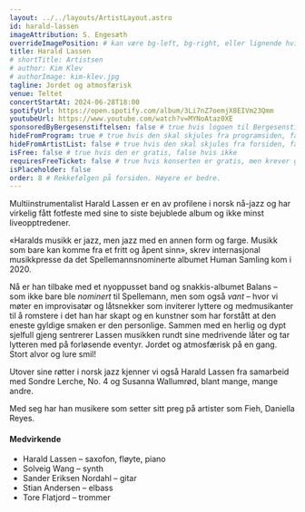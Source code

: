 ```yaml
---
layout: ../../layouts/ArtistLayout.astro
id: harald-lassen
imageAttribution: S. Engesæth
overrideImagePosition: # kan være bg-left, bg-right, eller lignende hvis man vil plassere bildet annerledes enn sentrert, se https://tailwindcss.com/docs/background-position
title: Harald Lassen
# shortTitle: Artistsen
# author: Kim Klev
# authorImage: kim-klev.jpg
tagline: Jordet og atmosfærisk
venue: Teltet
concertStartAt: 2024-06-28T18:00
spotifyUrl: https://open.spotify.com/album/3Li7nZ7oemjX8EIVm23Qmm
youtubeUrl: https://www.youtube.com/watch?v=MYNoAtaz0XE
sponsoredByBergesenstiftelsen: false # true hvis logoen til Bergesenstiftelsen skal vises, false hvis ikke
hideFromProgram: true # true hvis den skal skjules fra programsiden, false hvis den skal vises
hideFromArtistList: false # true hvis den skal skjules fra forsiden, false hvis den skal vises
isFree: false # true hvis den er gratis, false hvis ikke
requiresFreeTicket: false # true hvis konserten er gratis, men krever gratisbillett
isPlaceholder: false
order: 8 # Rekkefølgen på forsiden. Høyere er bedre.
---
```


Multiinstrumentalist Harald Lassen er en av profilene i norsk nå-jazz og har virkelig fått fotfeste med sine to siste bejublede album og ikke minst liveopptredener.

«Haralds musikk er jazz, men jazz med en annen form og farge. Musikk som bare kan komme fra et fritt og åpent sinn», skrev internasjonal musikkpresse da det Spellemannsnominerte albumet Human Samling kom i 2020.

Nå er han tilbake med et nyoppusset band og snakkis-albumet Balans – som ikke bare ble _nominert_ til Spellemann, men som også _vant_ – hvor vi møter en improvisatør og låtsnekker som inviterer lyttere og medmusikanter til å romstere i det han har skapt og en kunstner som har forstått at den eneste gyldige smaken er den personlige.
Sammen med en herlig og dypt sjelfull gjeng sentrerer Lassen musikken rundt sine medrivende låter og tar lytteren med på forløsende eventyr. Jordet og atmosfærisk på en gang. Stort alvor og lure smil!

Utover sine røtter i norsk jazz kjenner vi også Harald Lassen fra samarbeid med Sondre Lerche, No. 4 og Susanna Wallumrød, blant mange, mange andre.

Med seg har han musikere som setter sitt preg på artister som Fieh, Daniella Reyes.

#### Medvirkende

- Harald Lassen – saxofon, fløyte, piano
- Solveig Wang – synth
- Sander Eriksen Nordahl – gitar
- Stian Andersen – elbass
- Tore Flatjord – trommer
